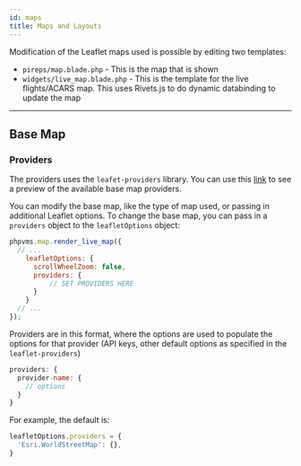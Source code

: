 ```yaml
---
id: maps
title: Maps and Layouts
---
```


Modification of the Leaflet maps used is possible by editing two templates:

- `pireps/map.blade.php` - This is the map that is shown
- `widgets/live_map.blade.php` - This is the template for the live flights/ACARS map. This uses Rivets.js to do dynamic databinding to update the map

---

## Base Map

### Providers

The providers uses the `leafet-providers` library. You can use this [link](https://leaflet-extras.github.io/leaflet-providers/preview/) to see a preview of the available base map providers.

You can modify the base map, like the type of map used, or passing in additional Leaflet options. To change the base map, you can pass in a `providers` object to the `leafletOptions` object:

```js
phpvms.map.render_live_map({
  // ...
    leafletOptions: {
      scrollWheelZoom: false,
      providers: {
          // SET PROVIDERS HERE
      }
    }
  // ...
});
```

Providers are in this format, where the options are used to populate the options for that provider (API keys, other default options as specified in the `leaflet-providers`)

```js
providers: {
  provider-name: { 
    // options
  }
}
```

For example, the default is:

```js
leafletOptions.providers = {
  'Esri.WorldStreetMap': {},
}
```

